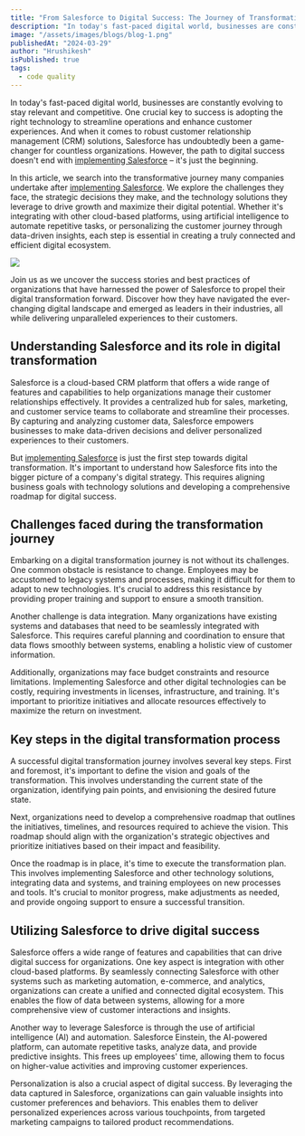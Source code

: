 ```yaml
---
title: "From Salesforce to Digital Success: The Journey of Transformation"
description: "In today's fast-paced digital world, businesses are constantly evolving to stay relevant and competitive. One crucial key to success is adopting the right technology to streamline operations and enhance customer experiences. And when it comes to robust customer relationship management (CRM) solutions, Salesforce has undoubtedly been a game-changer for countless organizations. However, the path to digital success doesn't end with implementing Salesforce – it's just the beginning."
image: "/assets/images/blogs/blog-1.png"
publishedAt: "2024-03-29"
author: "Hrushikesh"
isPublished: true
tags:
  - code quality
---
```


In today's fast-paced digital world, businesses are constantly evolving to stay relevant and competitive. One crucial key to success is adopting the right technology to streamline operations and enhance customer experiences. And when it comes to robust customer relationship management (CRM) solutions, Salesforce has undoubtedly been a game-changer for countless organizations. However, the path to digital success doesn't end with [implementing Salesforce](https://www.cloudprism.in) – it's just the beginning.

In this article, we search into the transformative journey many companies undertake after [implementing Salesforce](https://www.cloudprism.in). We explore the challenges they face, the strategic decisions they make, and the technology solutions they leverage to drive growth and maximize their digital potential. Whether it's integrating with other cloud-based platforms, using artificial intelligence to automate repetitive tasks, or personalizing the customer journey through data-driven insights, each step is essential in creating a truly connected and efficient digital ecosystem.

<Image src="/assets/images/blogs/blog-2.png" />

Join us as we uncover the success stories and best practices of organizations that have harnessed the power of Salesforce to propel their digital transformation forward. Discover how they have navigated the ever-changing digital landscape and emerged as leaders in their industries, all while delivering unparalleled experiences to their customers.

## Understanding Salesforce and its role in digital transformation

Salesforce is a cloud-based CRM platform that offers a wide range of features and capabilities to help organizations manage their customer relationships effectively. It provides a centralized hub for sales, marketing, and customer service teams to collaborate and streamline their processes. By capturing and analyzing customer data, Salesforce empowers businesses to make data-driven decisions and deliver personalized experiences to their customers.

But [implementing Salesforce](https://www.cloudprism.in) is just the first step towards digital transformation. It's important to understand how Salesforce fits into the bigger picture of a company's digital strategy. This requires aligning business goals with technology solutions and developing a comprehensive roadmap for digital success.

## Challenges faced during the transformation journey

Embarking on a digital transformation journey is not without its challenges. One common obstacle is resistance to change. Employees may be accustomed to legacy systems and processes, making it difficult for them to adapt to new technologies. It's crucial to address this resistance by providing proper training and support to ensure a smooth transition.

Another challenge is data integration. Many organizations have existing systems and databases that need to be seamlessly integrated with Salesforce. This requires careful planning and coordination to ensure that data flows smoothly between systems, enabling a holistic view of customer information.

Additionally, organizations may face budget constraints and resource limitations. Implementing Salesforce and other digital technologies can be costly, requiring investments in licenses, infrastructure, and training. It's important to prioritize initiatives and allocate resources effectively to maximize the return on investment.

## Key steps in the digital transformation process

A successful digital transformation journey involves several key steps. First and foremost, it's important to define the vision and goals of the transformation. This involves understanding the current state of the organization, identifying pain points, and envisioning the desired future state.

Next, organizations need to develop a comprehensive roadmap that outlines the initiatives, timelines, and resources required to achieve the vision. This roadmap should align with the organization's strategic objectives and prioritize initiatives based on their impact and feasibility.

Once the roadmap is in place, it's time to execute the transformation plan. This involves implementing Salesforce and other technology solutions, integrating data and systems, and training employees on new processes and tools. It's crucial to monitor progress, make adjustments as needed, and provide ongoing support to ensure a successful transition.

## Utilizing Salesforce to drive digital success

Salesforce offers a wide range of features and capabilities that can drive digital success for organizations. One key aspect is integration with other cloud-based platforms. By seamlessly connecting Salesforce with other systems such as marketing automation, e-commerce, and analytics, organizations can create a unified and connected digital ecosystem. This enables the flow of data between systems, allowing for a more comprehensive view of customer interactions and insights.

Another way to leverage Salesforce is through the use of artificial intelligence (AI) and automation. Salesforce Einstein, the AI-powered platform, can automate repetitive tasks, analyze data, and provide predictive insights. This frees up employees' time, allowing them to focus on higher-value activities and improving customer experiences.

Personalization is also a crucial aspect of digital success. By leveraging the data captured in Salesforce, organizations can gain valuable insights into customer preferences and behaviors. This enables them to deliver personalized experiences across various touchpoints, from targeted marketing campaigns to tailored product recommendations.
